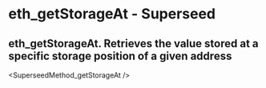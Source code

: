 # eth_getStorageAt  - Superseed

## eth_getStorageAt. Retrieves the value stored at a specific storage position of a given address


<SuperseedMethod_getStorageAt  />
